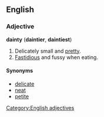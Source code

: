 ==English==

===Adjective===
'''dainty''' ('''daintier''', '''daintiest''')
# Delicately small and [[pretty]].
# [[Fastidious]] and fussy when eating.

====Synonyms====
*[[delicate]]
*[[neat]]
*[[petite]]

[[Category:English adjectives]]